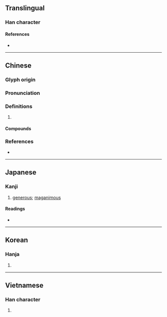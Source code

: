 {{character info/new}}
==Translingual==

===Han character===
{{Han char|rn=61|rad=心|as=11|sn=14|four=90032|canj=PILE|ids=⿰忄康}}

====References====
* {{Han ref|kx=0400.160|dkj=11146|dj=0740.090|hdz=42347.100|uh=6177|ud=24951|bh=BA42|bd=47682}}

----

==Chinese==
{{zh-forms|alt=忼-second round simplified}}

===Glyph origin===
{{Han etym}}

===Pronunciation===
{{zh-pron
|m=kāng
|c=hong1,hong2,kong2
|mn=khóng
|mc=y
|oc=y
|cat=adj
}}

===Definitions===
{{zh-hanzi}}

# {{zh-only|慷慨|[[generous]]; [[impassioned]]; [[vehement]]}}

====Compounds====
{{zh-der|慷慨|慷慨激昂|慷慨陳詞|慷慨激烈|慷慨悲歌|慷慨仗義|慷慨解囊|慷慨擔承|悲歌慷慨|慷慨捐生|慷慨赴義|激昂慷慨}}

===References===
* {{R:yue:mfccd}}

----

==Japanese==

===Kanji===
{{ja-kanji|grade=|rs=心11}}

# [[generous]]; [[maganimous]]

====Readings====
* {{ja-readings
|goon=こう
|kanon=こう
|kun=[[いきどおる]] (ikidooru)}}

----

==Korean==

===Hanja===
{{ko-hanja|hangeul=강|eumhun=|rv=gang|mr=kang|y=kang}}

# {{defn|lang=ko|sort=心11}}

----

==Vietnamese==

===Han character===
{{vi-readings|rs=心11|hanviet=khảng}}

# {{defn|lang=vi|sort=心11}}